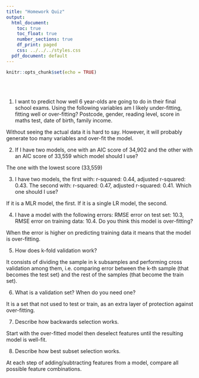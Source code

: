 ```yaml
---
title: "Homework Quiz"
output:
  html_document:
    toc: true
    toc_float: true
    number_sections: true
    df_print: paged
    css: ../../../styles.css
  pdf_document: default
---
```


```r
knitr::opts_chunk$set(echo = TRUE)
```

<br><br>

1. I want to predict how well 6 year-olds are going to do in their final school exams. Using the following variables am I likely under-fitting, fitting well or over-fitting? Postcode, gender, reading level, score in maths test, date of birth, family income.

Without seeing the actual data it is hard to say. However, it will probably generate too many variables and over-fit the model.


2. If I have two models, one with an AIC score of 34,902 and the other with an AIC score of 33,559 which model should I use?

The one with the lowest score (33,559)


3. I have two models, the first with: r-squared: 0.44, adjusted r-squared: 0.43. The second with: r-squared: 0.47, adjusted r-squared: 0.41. Which one should I use?

If it is a MLR model, the first. If it is a single LR model, the second.


4. I have a model with the following errors: RMSE error on test set: 10.3, RMSE error on training data: 10.4. Do you think this model is over-fitting?

When the error is higher on predicting training data it means that the model is over-fitting.


5. How does k-fold validation work?

It consists of dividing the sample in k subsamples and performing cross validation among them, i.e. comparing error between the k-th sample (that becomes the test set) and the rest of the samples (that become the train set).


6. What is a validation set? When do you need one?

It is a set that not used to test or train, as an extra layer of protection against over-fitting.

7. Describe how backwards selection works.

Start with the over-fitted model then deselect features until the resulting model is well-fit.

8. Describe how best subset selection works.

At each step of adding/subtracting features from a model, compare all possible feature combinations.







